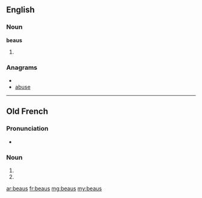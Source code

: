 ==English==

===Noun===
'''beaus'''

# {{plural of|[[beau]]}}

===Anagrams===
* {{alphagram|abesu}}
* [[abuse#English|abuse]]

----

==Old French==

===Pronunciation===
* {{IPA|/be̯aws/|lang=fro}}

===Noun===
{{infl|fro|adjective form}} {{m}}

# {{form of|Masculine nominative singular|beau|lang=fro}}
# {{form of|Masculine oblique plural|beau|lang=fro}}

[[ar:beaus]]
[[fr:beaus]]
[[mg:beaus]]
[[my:beaus]]